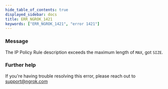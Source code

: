 ```yaml
---
hide_table_of_contents: true
displayed_sidebar: docs
title: ERR_NGROK_1421
keywords: ["ERR_NGROK_1421", "error 1421"]
---
```


### Message

The IP Policy Rule description exceeds the maximum length of `MAX`, got `SIZE`.

### Further help

If you're having trouble resolving this error, please reach out to [support@ngrok.com](mailto:support@ngrok.com?subject=Help%20with%20ERR_NGROK_1421)
